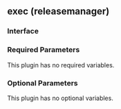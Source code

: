 ## exec (releasemanager)

### Interface

### Required Parameters

This plugin has no required variables.

### Optional Parameters

This plugin has no optional variables.
